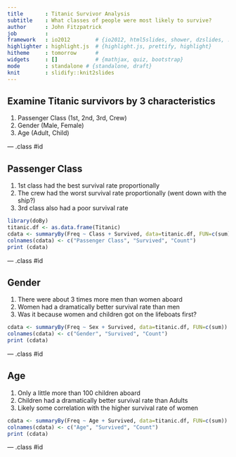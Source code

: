 ```yaml
---
title       : Titanic Survivor Analysis
subtitle    : What classes of people were most likely to survive?
author      : John Fitzpatrick
job         : 
framework   : io2012        # {io2012, html5slides, shower, dzslides, ...}
highlighter : highlight.js  # {highlight.js, prettify, highlight}
hitheme     : tomorrow      # 
widgets     : []            # {mathjax, quiz, bootstrap}
mode        : standalone # {standalone, draft}
knit        : slidify::knit2slides
---
```


## Examine Titanic survivors by 3 characteristics

1. Passenger Class (1st, 2nd, 3rd, Crew)
2. Gender (Male, Female)
3. Age (Adult, Child)

--- .class #id 

## Passenger Class

1. 1st class had the best survival rate proportionally
2. The crew had the worst survival rate proportionally (went down with the ship?)
3. 3rd class also had a poor survival rate

```r
library(doBy)
titanic.df <- as.data.frame(Titanic)
cdata <- summaryBy(Freq ~ Class + Survived, data=titanic.df, FUN=c(sum))
colnames(cdata) <- c("Passenger Class", "Survived", "Count")
print (cdata)

```

--- .class #id 

## Gender

1. There were about 3 times more men than women aboard
2. Women had a dramatically better survival rate than men
3. Was it because women and children got on the lifeboats first?

```r
cdata <- summaryBy(Freq ~ Sex + Survived, data=titanic.df, FUN=c(sum))
colnames(cdata) <- c("Gender", "Survived", "Count")
print (cdata)

```

--- .class #id 

## Age

1. Only a little more than 100 children aboard
2. Children had a dramatically better survival rate than Adults
3. Likely some correlation with the higher survival rate of women

```r
cdata <- summaryBy(Freq ~ Age + Survived, data=titanic.df, FUN=c(sum))
colnames(cdata) <- c("Age", "Survived", "Count")
print (cdata)

```

--- .class #id 




